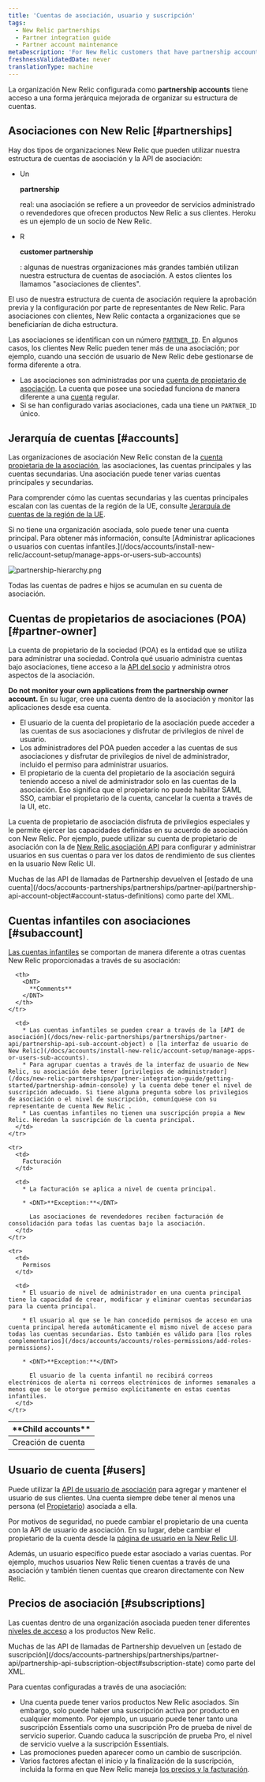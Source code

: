 ```yaml
---
title: 'Cuentas de asociación, usuario y suscripción'
tags:
  - New Relic partnerships
  - Partner integration guide
  - Partner account maintenance
metaDescription: 'For New Relic customers that have partnership accounts, this explains the hierarchical structure and rules for those accounts.'
freshnessValidatedDate: never
translationType: machine
---
```



La organización New Relic configurada como <DNT>**partnership accounts**</DNT> tiene acceso a una forma jerárquica mejorada de organizar su estructura de cuentas.

## Asociaciones con New Relic [#partnerships]

Hay dos tipos de organizaciones New Relic que pueden utilizar nuestra estructura de cuentas de asociación y la API de asociación:

* Un

  <DNT>**partnership**</DNT>

  real: una asociación se refiere a un proveedor de servicios administrado o revendedores que ofrecen productos New Relic a sus clientes. Heroku es un ejemplo de un socio de New Relic.

* R

  <DNT>**customer partnership**</DNT>

  : algunas de nuestras organizaciones más grandes también utilizan nuestra estructura de cuentas de asociación. A estos clientes los llamamos "asociaciones de clientes".

El uso de nuestra estructura de cuenta de asociación requiere la aprobación previa y la configuración por parte de representantes de New Relic. Para asociaciones con clientes, New Relic contacta a organizaciones que se beneficiarían de dicha estructura.

Las asociaciones se identifican con un número [`PARTNER_ID`](/docs/accounts-partnerships/partnerships/partner-api/partner-api-reference). En algunos casos, los clientes New Relic pueden tener más de una asociación; por ejemplo, cuando una sección de usuario de New Relic debe gestionarse de forma diferente a otra.

* Las asociaciones son administradas por una [cuenta de propietario de asociación](#partner-owner). La cuenta que posee una sociedad funciona de manera diferente a una [cuenta](#accounts) regular.
* Si se han configurado varias asociaciones, cada una tiene un `PARTNER_ID` único.

## Jerarquía de cuentas [#accounts]

Las organizaciones de asociación New Relic constan de la [cuenta propietaria de la asociación](#partner-owner), las asociaciones, las cuentas principales y las cuentas secundarias. Una asociación puede tener varias cuentas principales y secundarias.

Para comprender cómo las cuentas secundarias y las cuentas principales escalan con las cuentas de la región de la UE, consulte [Jerarquía de cuentas de la región de la UE](/docs/using-new-relic/welcome-new-relic/getting-started/introduction-eu-region-data-center#global-account-hierarchy).

<Callout variant="tip">
  Si no tiene una organización asociada, solo puede tener una cuenta principal. Para obtener más información, consulte [Administrar aplicaciones o usuarios con cuentas infantiles.](/docs/accounts/install-new-relic/account-setup/manage-apps-or-users-sub-accounts)
</Callout>

<img
  title="partnership-hierarchy.png"
  alt="partnership-hierarchy.png"
  src={partnershipsHierarchy}
/>

<figcaption>
  Todas las cuentas de padres e hijos se acumulan en su cuenta de asociación.
</figcaption>

## Cuentas de propietarios de asociaciones (POA) [#partner-owner]

La cuenta de propietario de la sociedad (POA) es la entidad que se utiliza para administrar una sociedad. Controla qué usuario administra cuentas bajo asociaciones, tiene acceso a la [API del socio](/docs/new-relic-partnerships/partner-integration-guide/partner-account-maintenance/partner-api) y administra otros aspectos de la asociación.

<DNT>**Do not monitor your own applications from the partnership owner account.**</DNT> En su lugar, cree una cuenta dentro de la asociación y monitor las aplicaciones desde esa cuenta.

* El usuario de la cuenta del propietario de la asociación puede acceder a las cuentas de sus asociaciones y disfrutar de privilegios de nivel de usuario.
* Los administradores del POA pueden acceder a las cuentas de sus asociaciones y disfrutar de privilegios de nivel de administrador, incluido el permiso para administrar usuarios.
* El propietario de la cuenta del propietario de la asociación seguirá teniendo acceso a nivel de administrador solo en las cuentas de la asociación. Eso significa que el propietario no puede habilitar SAML SSO, cambiar el propietario de la cuenta, cancelar la cuenta a través de la UI, etc.

La cuenta de propietario de asociación disfruta de privilegios especiales y le permite ejercer las capacidades definidas en su acuerdo de asociación con New Relic. Por ejemplo, puede utilizar su cuenta de propietario de asociación con la de [New Relic asociación API](/docs/new-relic-partnerships/partner-integration-guide/partner-account-maintenance/partner-api) para configurar y administrar usuarios en sus cuentas o para ver los datos de rendimiento de sus clientes en la usuario New Relic UI.

<Callout variant="tip">
  Muchas de las API de llamadas de Partnership devuelven el [estado de una cuenta](/docs/accounts-partnerships/partnerships/partner-api/partnership-api-account-object#account-status-definitions) como parte del XML.
</Callout>

## Cuentas infantiles con asociaciones [#subaccount]

[Las cuentas infantiles](/docs/accounts/original-accounts-billing/original-users-roles/original-account-structure) se comportan de manera diferente a otras cuentas New Relic proporcionadas a través de su asociación:

<table>
  <thead>
    <tr>
      <th style={{ width: "200px" }}>
        <DNT>
          **Child accounts**
        </DNT>
      </th>

      <th>
        <DNT>
          **Comments**
        </DNT>
      </th>
    </tr>
  </thead>

  <tbody>
    <tr>
      <td>
        Creación de cuenta
      </td>

      <td>
        * Las cuentas infantiles se pueden crear a través de la [API de asociación](/docs/new-relic-partnerships/partnerships/partner-api/partnership-api-sub-account-object) o [la interfaz de usuario de New Relic](/docs/accounts/install-new-relic/account-setup/manage-apps-or-users-sub-accounts).
        * Para agrupar cuentas a través de la interfaz de usuario de New Relic, su asociación debe tener [privilegios de administrador](/docs/new-relic-partnerships/partner-integration-guide/getting-started/partnership-admin-console) y la cuenta debe tener el nivel de suscripción adecuado. Si tiene alguna pregunta sobre los privilegios de asociación o el nivel de suscripción, comuníquese con su representante de cuenta New Relic .
        * Las cuentas infantiles no tienen una suscripción propia a New Relic. Heredan la suscripción de la cuenta principal.
      </td>
    </tr>

    <tr>
      <td>
        Facturación
      </td>

      <td>
        * La facturación se aplica a nivel de cuenta principal.

        * <DNT>**Exception:**</DNT>

          Las asociaciones de revendedores reciben facturación de consolidación para todas las cuentas bajo la asociación.
      </td>
    </tr>

    <tr>
      <td>
        Permisos
      </td>

      <td>
        * El usuario de nivel de administrador en una cuenta principal tiene la capacidad de crear, modificar y eliminar cuentas secundarias para la cuenta principal.

        * El usuario al que se le han concedido permisos de acceso en una cuenta principal hereda automáticamente el mismo nivel de acceso para todas las cuentas secundarias. Esto también es válido para [los roles complementarios](/docs/accounts/accounts/roles-permissions/add-roles-permissions).

        * <DNT>**Exception:**</DNT>

          El usuario de la cuenta infantil no recibirá correos electrónicos de alerta ni correos electrónicos de informes semanales a menos que se le otorgue permiso explícitamente en estas cuentas infantiles.
      </td>
    </tr>
  </tbody>
</table>

## Usuario de cuenta [#users]

Puede utilizar la [API de usuario de asociación](/docs/accounts-partnerships/partnerships/partner-api/partnership-api-user-object) para agregar y mantener el usuario de sus clientes. Una cuenta siempre debe tener al menos una persona (el [Propietario](/docs/accounts-partnerships/accounts/account-billing-usage/users-roles#owner)) asociada a ella.

Por motivos de seguridad, no puede cambiar el propietario de una cuenta con la API de usuario de asociación. En su lugar, debe cambiar el propietario de la cuenta desde la [página de usuario en la New Relic UI](/docs/accounts/accounts/roles-permissions/change-account-owner).

Además, un usuario específico puede estar asociado a varias cuentas. Por ejemplo, muchos usuarios New Relic tienen cuentas a través de una asociación y también tienen cuentas que crearon directamente con New Relic.

## Precios de asociación [#subscriptions]

Las cuentas dentro de una organización asociada pueden tener diferentes [niveles de acceso](https://newrelic.com/application-monitoring/pricing) a los productos New Relic.

<Callout variant="tip">
  Muchas de las API de llamadas de Partnership devuelven un [estado de suscripción](/docs/accounts-partnerships/partnerships/partner-api/partnership-api-subscription-object#subscription-state) como parte del XML.
</Callout>

Para cuentas configuradas a través de una asociación:

* Una cuenta puede tener varios productos New Relic asociados. Sin embargo, solo puede haber una suscripción activa por producto en cualquier momento. Por ejemplo, un usuario puede tener tanto una suscripción Essentials como una suscripción Pro de prueba de nivel de servicio superior. Cuando caduca la suscripción de prueba Pro, el nivel de servicio vuelve a la suscripción Essentials.
* Las promociones pueden aparecer como un cambio de suscripción.
* Varios factores afectan el inicio y la finalización de la suscripción, incluida la forma en que New Relic maneja [los precios y la facturación](/docs/accounts-partnerships/partner-integration-guide/new-relic-products-features/partner-products-pricing-billing).